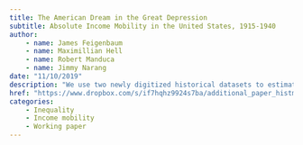 ```yaml
---
title: The American Dream in the Great Depression
subtitle: Absolute Income Mobility in the United States, 1915-1940
author:
    - name: James Feigenbaum
    - name: Maximillian Hell
    - name: Robert Manduca
    - name: Jimmy Narang
date: "11/10/2019"
description: "We use two newly digitized historical datasets to estimate rates of absolute income mobility for the cohort of sons born in the early 1910s in the United States. We find that the mobility for this cohort was 30-50 percentage points lower than for the 1940 cohort, a finding robust to alternative income imputations, inflation indices and age adjustments. The rates are similar to men born in the United States in the 1980s, suggesting that today’s young adults face mobility prospects comparable to those of adults entering the labor market during the Great Depression. But while low mobility rates for men born in the 1910s were due mainly to slow economic growth during the Depression, those of men coming of age today are due mostly to rising income inequality."
href: "https://www.dropbox.com/s/if7hqhz9924s7ba/additional_paper_histmob.pdf?dl=0"
categories:
    - Inequality
    - Income mobility
    - Working paper
---
```

